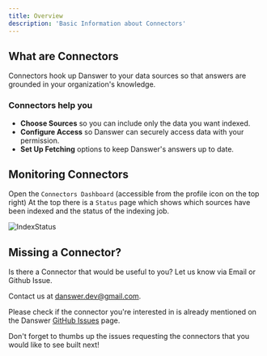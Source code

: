 ```yaml
---
title: Overview
description: 'Basic Information about Connectors'
---
```


## What are Connectors
Connectors hook up Danswer to your data sources so that answers are grounded in your organization's knowledge.

### Connectors help you
- **Choose Sources** so you can include only the data you want indexed.
- **Configure Access** so Danswer can securely access data with your permission.
- **Set Up Fetching** options to keep Danswer's answers up to date.


## Monitoring Connectors
Open the `Connectors Dashboard` (accessible from the profile icon on the top right)
At the top there is a `Status` page which shows which sources have been indexed and the status of the indexing job.

![IndexStatus](/images/connectors/IndexStatus.png)


## Missing a Connector?
Is there a Connector that would be useful to you? Let us know via Email or Github Issue.

Contact us at [danswer.dev@gmail.com](mailto:danswer.dev@gmail.com).

Please check if the connector you're interested in is already mentioned on the Danswer
[GitHub Issues](https://github.com/danswer-ai/danswer/issues) page.

Don't forget to thumbs up the issues requesting the connectors that you would like to see built next!
